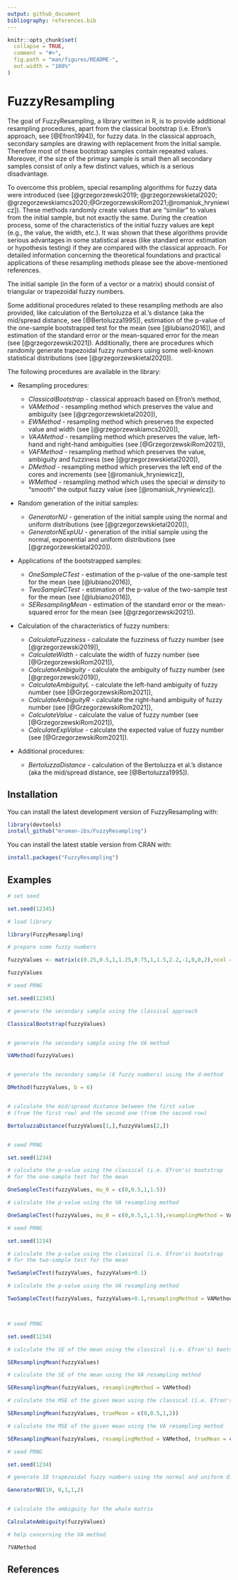 ```yaml
---
output: github_document
bibliography: references.bib
---
```


<!-- README.md is generated from README.Rmd. Please edit that file -->

```r
knitr::opts_chunk$set(
  collapse = TRUE,
  comment = "#>",
  fig.path = "man/figures/README-",
  out.width = "100%"
)
```

# FuzzyResampling


The goal of FuzzyResampling, a library written in R, is to provide additional resampling procedures, apart from the classical bootstrap (i.e. Efron's approach, see [@Efron1994]), for fuzzy data.
In the classical approach, secondary samples are drawing with replacement from the initial sample.
Therefore most of these bootstrap samples contain repeated values. Moreover, if the  size of the primary sample is small then all secondary samples consist of only a few distinct values, which is a serious disadvantage.

To overcome this problem, special resampling algorithms for fuzzy data were introduced (see [@grzegorzewski2019; @grzegorzewskietal2020; 
@grzegorzewskiamcs2020;@GrzegorzewskiRom2021;@romaniuk_hryniewicz]).
These methods randomly create values that are "similar" to values from the initial sample, but not exactly the same.
During the creation process, some of the characteristics of the initial fuzzy values are kept (e.g., the value, the width, etc.).
It was shown that these algorithms provide serious advantages in some statistical areas (like standard error
estimation or hypothesis testing) if they are compared with the classical approach.
For detailed information concerning the theoretical foundations and practical applications of these resampling methods please see the above-mentioned references.

The initial sample (in the form of a vector or a matrix) should consist of triangular or trapezoidal fuzzy numbers.

Some additional procedures related to these resampling methods are also provided, like calculation of the Bertoluzza et al.'s distance (aka the mid/spread distance, see [@Bertoluzza1995]), estimation of the p-value of the one-sample bootstrapped test for the mean (see [@lubiano2016]), and estimation of the standard error or the mean-squared error for the mean (see [@grzegorzewski2021]).
Additionally, there are procedures which randomly generate trapezoidal fuzzy numbers using some well-known statistical distributions (see [@grzegorzewskietal2020]).

The following procedures are available in the library:

+ Resampling procedures:
  + *ClassicalBootstrap* - classical approach based on Efron's method,
  + *VAMethod* - resampling method which preserves the value and ambiguity (see [@grzegorzewskietal2020]),
  + *EWMethod* - resampling method which preserves the expected value and width (see [@grzegorzewskiamcs2020]),
  + *VAAMethod* - resampling method which preserves the value, left-hand and right-hand ambiguities (see [@GrzegorzewskiRom2021]),
  + *VAFMethod* - resampling method which preserves the value, ambiguity and fuzziness (see [@grzegorzewskietal2020]),
  + *DMethod* - resampling method which preserves the left end of the cores and increments (see [@romaniuk_hryniewicz]),
  + *WMethod* - resampling method which uses the special *w density* to "smooth" the output fuzzy value (see [@romaniuk_hryniewicz]).
  
+ Random generation of the initial samples:  
  + *GeneratorNU* - generation of the initial sample using the normal and uniform distributions (see [@grzegorzewskietal2020]),
  + *GeneratorNExpUU* - generation of the initial sample using the normal, exponential and uniform distributions (see [@grzegorzewskietal2020]).
  
+ Applications of the bootstrapped samples:  

  + *OneSampleCTest* - estimation of the p-value of the one-sample test for the mean (see [@lubiano2016]),
  + *TwoSampleCTest* - estimation of the p-value of the two-sample test for the mean (see [@lubiano2016]),
  + *SEResamplingMean* - estimation of the standard error or the mean-squared error for the mean (see [@grzegorzewski2021]).
  
+ Calculation of the characteristics of fuzzy numbers:

  + *CalculateFuzziness* - calculate the fuzziness of fuzzy number (see [@grzegorzewski2019]),
  + *CalculateWidth* - calculate the width of fuzzy number (see [@GrzegorzewskiRom2021]),
  + *CalculateAmbiguity* - calculate the ambiguity of fuzzy number  (see [@grzegorzewski2019]),
  + *CalculateAmbiguityL* - calculate the left-hand ambiguity of fuzzy number (see [@GrzegorzewskiRom2021]),
  + *CalculateAmbiguityR* - calculate the right-hand ambiguity of fuzzy number (see [@GrzegorzewskiRom2021]),
  + *CalculateValue* - calculate the value of fuzzy number (see [@GrzegorzewskiRom2021]),
  + *CalculateExpValue* - calculate the expected value of fuzzy number (see [@GrzegorzewskiRom2021]).
  

+ Additional procedures:
  + *BertoluzzaDistance* - calculation of the Bertoluzza et al.'s distance (aka the mid/spread distance, see [@Bertoluzza1995]).

## Installation

You can install the latest development version of FuzzyResampling with:

``` r
library(devtools)
install_github("mroman-ibs/FuzzyResampling")
```

You can install the latest stable version from CRAN with:

``` r
install.packages("FuzzyResampling")
```

## Examples


``` r
# set seed

set.seed(12345)

# load library

library(FuzzyResampling)

# prepare some fuzzy numbers

fuzzyValues <- matrix(c(0.25,0.5,1,1.25,0.75,1,1.5,2.2,-1,0,0,2),ncol = 4,byrow = TRUE)

fuzzyValues

# seed PRNG

set.seed(12345)

# generate the secondary sample using the classical approach

ClassicalBootstrap(fuzzyValues)


# generate the secondary sample using the VA method

VAMethod(fuzzyValues)


# generate the secondary sample (6 fuzzy numbers) using the d-method

DMethod(fuzzyValues, b = 6)


# calculate the mid/spread distance between the first value
# (from the first row) and the second one (from the second row)

BertoluzzaDistance(fuzzyValues[1,],fuzzyValues[2,])


# seed PRNG

set.seed(1234)

# calculate the p-value using the classical (i.e. Efron's) bootstrap
# for the one-sample test for the mean

OneSampleCTest(fuzzyValues, mu_0 = c(0,0.5,1,1.5))

# calculate the p-value using the VA resampling method

OneSampleCTest(fuzzyValues, mu_0 = c(0,0.5,1,1.5),resamplingMethod = VAMethod)

# seed PRNG

set.seed(1234)

# calculate the p-value using the classical (i.e. Efron's) bootstrap
# for the two-sample test for the mean

TwoSampleCTest(fuzzyValues, fuzzyValues+0.1)

# calculate the p-value using the VA resampling method

TwoSampleCTest(fuzzyValues, fuzzyValues+0.1,resamplingMethod = VAMethod)



# seed PRNG

set.seed(1234)

# calculate the SE of the mean using the classical (i.e. Efron's) bootstrap

SEResamplingMean(fuzzyValues)

# calculate the SE of the mean using the VA resampling method

SEResamplingMean(fuzzyValues, resamplingMethod = VAMethod)

# calculate the MSE of the given mean using the classical (i.e. Efron's) bootstrap

SEResamplingMean(fuzzyValues, trueMean = c(0,0.5,1,2))

# calculate the MSE of the given mean using the VA resampling method

SEResamplingMean(fuzzyValues, resamplingMethod = VAMethod, trueMean = c(0,0.5,1,2))

# seed PRNG

set.seed(1234)

# generate 10 trapezoidal fuzzy numbers using the normal and uniform distributions

GeneratorNU(10, 0,1,1,2)


# calculate the ambiguity for the whole matrix

CalculateAmbiguity(fuzzyValues)

```

``` r
# help concerning the VA method

?VAMethod

```

## References

